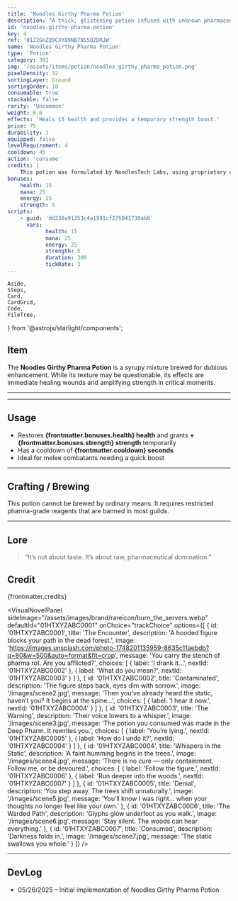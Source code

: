 ```yaml
---
title: 'Noodles Girthy Pharma Potion'
description: "A thick, glistening potion infused with unknown pharmaceutical enhancers. It buzzes with dubious vitality."
id: 'noodles-girthy-pharma-potion'
key: 4
ref: '01J2GHZQ9CXY89NB7NS5Q2DRJW'
name: 'Noodles Girthy Pharma Potion'
type: 'Potion'
category: 392
img: '/assets/items/potion/noodles_girthy_pharma_potion.png'
pixelDensity: 32
sortingLayer: Ground
sortingOrder: 10
consumable: true
stackable: false
rarity: 'Uncommon'
weight: 0.6
effects: 'Heals 15 health and provides a temporary strength boost.'
price: 75
durability: 1
equipped: false
levelRequirement: 4
cooldown: 45
action: 'consume'
credits: |
    This potion was formulated by NoodlesTech Labs, using proprietary compounds. Asset provided by CraftPix.net (https://free-game-assets.itch.io/48-free-magic-potions-pixel-art-icons).
bonuses:
    health: 15
    mana: 25
    energy: 25
    strength: 5
scripts:
    - guid: 'dd238a91353c4a1991cf275041730ab0'
      vars:
            health: 15
            mana: 25
            energy: 25
            strength: 5
            duration: 300
            tickRate: 3
---
```



    Aside,
    Steps,
    Card,
    CardGrid,
    Code,
    FileTree,
} from '@astrojs/starlight/components';

## Item

The **Noodles Girthy Pharma Potion** is a syrupy mixture brewed for dubious enhancement. 
While its texture may be questionable, its effects are immediate healing wounds and amplifying strength in critical moments.

---

<ItemDBPanel data={frontmatter} />

---

## Usage

- Restores **{frontmatter.bonuses.health} health** and grants **+{frontmatter.bonuses.strength} strength** temporarily
- Has a cooldown of **{frontmatter.cooldown} seconds**
- Ideal for melee combatants needing a quick boost

---

## Crafting / Brewing

This potion cannot be brewed by ordinary means. It requires restricted pharma-grade reagents that are banned in most guilds.

---

## Lore

> “It’s not about taste. It’s about raw, pharmaceutical domination.”

## Credit

{frontmatter.credits}

<VisualNovelPanel
  sideImage="/assets/images/brand/rareicon/burn_the_servers.webp"
  defaultId="01HTXYZABC0001"
  onChoice="trackChoice"
  options={[
    {
      id: '01HTXYZABC0001',
      title: 'The Encounter',
      description: 'A hooded figure blocks your path in the dead forest.',
      image: 'https://images.unsplash.com/photo-1748201135959-8635c11aebdb?q=80&w=500&auto=format&fit=crop',
      message: 'You carry the stench of pharma rot. Are you afflicted?',
      choices: [
        { label: 'I drank it...', nextId: '01HTXYZABC0002' },
        { label: 'What do you mean?', nextId: '01HTXYZABC0003' }
      ]
    },
    {
      id: '01HTXYZABC0002',
      title: 'Contaminated',
      description: 'The figure steps back, eyes dim with sorrow.',
      image: '/images/scene2.jpg',
      message: 'Then you’ve already heard the static, haven’t you? It begins at the spine...',
      choices: [
        { label: 'I hear it now.', nextId: '01HTXYZABC0004' }
      ]
    },
    {
      id: '01HTXYZABC0003',
      title: 'The Warning',
      description: 'Their voice lowers to a whisper.',
      image: '/images/scene3.jpg',
      message: 'The potion you consumed was made in the Deep Pharm. It rewrites you.',
      choices: [
        { label: 'You’re lying.', nextId: '01HTXYZABC0005' },
        { label: 'How do I undo it?', nextId: '01HTXYZABC0004' }
      ]
    },
    {
      id: '01HTXYZABC0004',
      title: 'Whispers in the Static',
      description: 'A faint humming begins in the trees.',
      image: '/images/scene4.jpg',
      message: 'There is no cure — only containment. Follow me, or be devoured.',
      choices: [
        { label: 'Follow the figure.', nextId: '01HTXYZABC0006' },
        { label: 'Run deeper into the woods.', nextId: '01HTXYZABC0007' }
      ]
    },
    {
      id: '01HTXYZABC0005',
      title: 'Denial',
      description: 'You step away. The trees shift unnaturally.',
      image: '/images/scene5.jpg',
      message: 'You’ll know I was right... when your thoughts no longer feel like your own.'
    },
    {
      id: '01HTXYZABC0006',
      title: 'The Warded Path',
      description: 'Glyphs glow underfoot as you walk.',
      image: '/images/scene6.jpg',
      message: 'Stay silent. The woods can hear everything.'
    },
    {
      id: '01HTXYZABC0007',
      title: 'Consumed',
      description: 'Darkness folds in.',
      image: '/images/scene7.jpg',
      message: 'The static swallows you whole.'
    }
  ]}
/>
<Adsense />

---

## DevLog

- 05/26/2025 – Initial implementation of Noodles Girthy Pharma Potion